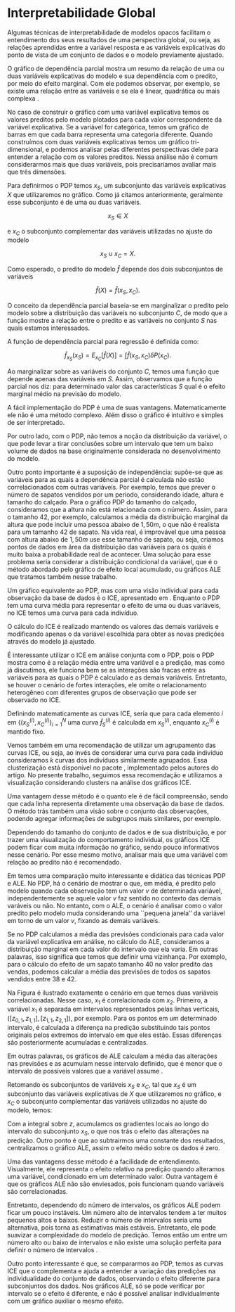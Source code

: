 # Interpretabilidade Global {#interpglobal}


Algumas técnicas de interpretabilidade de modelos opacos facilitam o entendimento dos seus resultados de uma perspectiva global, ou seja, as relações aprendidas entre a variável resposta e as variáveis explicativas do ponto de vista de um conjunto de dados e o modelo previamente ajustado.


\subsection{Gráfico de Dependência Parcial (\textit{Partial Dependence Plot - PDP})}

O gráfico de dependência parcial mostra um resumo da relação de uma ou duas variáveis explicativas do modelo e sua dependência com o predito, por meio do efeito marginal. Com ele podemos observar, por exemplo, se existe uma relação entre as variáveis e se ela é linear, quadrática ou mais complexa \cite{friedmanpdp}.

No caso de construir o gráfico com uma variável explicativa temos os valores preditos pelo modelo plotados para cada valor correspondente da variável explicativa. Se a variável for categórica, temos um gráfico de barras em que cada barra representa uma categoria diferente. Quando construímos com duas variáveis explicativas temos um gráfico tri-dimensional, e podemos analisar pelas diferentes perspectivas dele para entender a relação com os valores preditos.  Nessa análise não é comum considerarmos mais que duas variáveis, pois precisaríamos avaliar mais que três dimensões.

Para definirmos o PDP temos $x_S$, um subconjunto das variáveis explicativas $X$ que utilizaremos no gráfico. Como já citamos anteriormente, geralmente esse subconjunto é de uma ou duas variáveis.

$$x_S \in X$$

\noindent e $x_C$ o subconjunto complementar das variáveis utilizadas no ajuste do modelo 

$$x_S \cup x_C= X.$$

Como esperado, o predito do modelo $\hat{f}$ depende dos dois subconjuntos de variáveis

$$\hat{f}(X) = \hat{f}(x_S, x_C).$$

O conceito da dependência parcial baseia-se em marginalizar o predito pelo modelo sobre a distribuição das variáveis no subconjunto $C$, de modo que a função mostre a relação entre o predito e as variáveis no conjunto $S$ nas quais estamos interessados.

A função de dependência parcial para regressão é definida como:

$$\hat{f}_{x_S} (x_S) = E_{x_C }[\hat{f}(X)] = \int \hat{f}(x_S,x_C) \delta P(x_C) .$$

Ao marginalizar sobre as variáveis do conjunto $C$, temos uma função que depende apenas das variáveis em $S$. Assim, observamos que a função parcial nos diz: para determinado valor das características $S$ qual é o efeito marginal médio na previsão do modelo.
 


\subsubsection{Vantagens e Desvantagens}

A fácil implementação do PDP é uma de suas vantagens. Matematicamente ele não é uma método complexo. Além disso o gráfico é intuitivo e simples de ser interpretado. 

Por outro lado, com o PDP, não temos a noção da distribuição da variável, o que pode levar a tirar conclusões sobre um intervalo que tem um baixo volume de dados na base originalmente considerada no desenvolvimento do modelo.

Outro ponto importante é a suposição de independência: supõe-se que as variáveis para as quais a dependência parcial é calculada não estão correlacionados com outras variáveis. Por exemplo, temos que prever o número de sapatos vendidos por um período, considerando idade, altura e tamanho do calçado. Para o gráfico PDP do tamanho do calçado, consideramos que a altura não está relacionada com o número. Assim, para o tamanho $42$, por exemplo, calculamos a média da distribuição marginal da altura que pode incluir uma pessoa abaixo de $1,50 m$, o que não é realista para um tamanho $42$ de sapato. Na vida real, é improvável que uma pessoa com altura abaixo de $1,50 m$ use esse tamanho de sapato, ou seja, criamos pontos de dados em área da distribuição das variáveis para os quais é muito baixa a probabilidade real de acontecer. Uma solução para esse problema seria considerar a distribuição condicional da variável, que é o método abordado pelo gráfico de efeito local acumulado, ou gráficos ALE \cite{ale} que tratamos também nesse trabalho.


\subsection{Esperança Condicional Individual - \textit{Individual Conditional Expectation} (ICE)}

Um gráfico equivalente ao PDP, mas com uma visão individual para cada observação da base de dados é o ICE, apresentado em \cite{ice}. Enquanto o PDP tem uma curva média para representar o efeito de uma ou duas variáveis, no ICE temos uma curva para cada indivíduo. 

O cálculo do ICE é realizado mantendo os valores das demais variáveis e modificando apenas o da variável escolhida para obter as novas predições através do modelo já ajustado.

É interessante utilizar o ICE em análise conjunta com o PDP, pois o PDP mostra como é a relação média entre uma variável e a predição, mas como já discutimos, ele funciona bem se as interações são fracas entre as variáveis para as quais o PDP é calculado e as demais variáveis. Entretanto, se houver o cenário de fortes interações, ele omite o relacionamento heterogêneo com diferentes grupos de observação que pode ser observado no ICE.

Definindo matematicamente as curvas ICE, seria que para cada elemento $i$ em $\{(x_S^{(i)},x_C^{(i)}\}_{i=1}^N$ uma curva $\hat{f}_S^{(i)}$ é calculada em $x_S^{(i)}$, enquanto $x_C^{(i)}$ é mantido fixo.

Vemos também em \cite{ice} uma recomendação de utilizar um agrupamento das curvas ICE, ou seja, ao invés de considerar uma curva para cada indivíduo consideramos $k$ curvas dos indivíduos similarmente agrupados. Essa clusterização está disponível no pacote \emph{ICEbox}, implementado pelos autores do artigo. No presente trabalho, seguimos essa recomendação e utilizamos a visualização considerando clusters na análise dos gráficos ICE.



\subsubsection{Vantagens e Desvantagens}

Uma vantagem desse método é o quanto ele é de fácil compreensão, sendo que cada linha representa diretamente uma observação da base de dados. O método trás também uma visão sobre o conjunto das observações, podendo agregar informações de subgrupos mais similares, por exemplo.

Dependendo do tamanho do conjunto de dados e de sua distribuição, e por trazer uma visualização do comportamento individual, os gráficos ICE podem ficar com muita informação no gráfico, sendo pouco informativos nesse cenário. Por esse mesmo motivo, analisar mais que uma variável com relação ao predito não é recomendado.



\subsection{Efeitos Acumulados Locais - \textit{Accumulated Local Effects} (ALE)} 

Em \cite{molnar2019} temos uma comparação muito interessante e didática das técnicas PDP e ALE. No PDP, há o cenário de mostrar o que, em média, é predito pelo modelo quando cada observação tem um valor $v$ de determinada variável, independentemente se aquele valor $v$ faz sentido no contexto das demais varáveis ou não. No entanto, com o ALE, o cenário é analisar como o valor predito pelo modelo muda considerando uma ``pequena janela'' da variável em torno de um valor $v$, fixando as demais variáveis.

Se no PDP calculamos a média das previsões condicionais para cada valor da variável explicativa em análise, no cálculo do ALE, consideramos a distribuição marginal em cada valor do intervalo que ela varia. Em outras palavras, isso significa que temos que definir uma vizinhança. Por exemplo, para o cálculo do efeito de um sapato tamanho $40$ no valor predito das vendas, podemos calcular a média das previsões de todos os sapatos vendidos entre $38$ e $42$.

\begin{figure}[ht]
\centering
\includegraphics[width=.6\textwidth]{ale_exp.png}
\caption{Explicação do ALE. Imagem de \cite{molnar2019}.}
\label{fig:imagem_ale}
\centering
\end{figure}

Na Figura \ref{fig:imagem_ale} é ilustrado exatamente o cenário em que temos duas variáveis correlacionadas. Nesse caso, $x_1$ é correlacionada com $x_2$. Primeiro, a variável $x_1$ é separada em intervalos representados pelas linhas verticais, $([z_{0,1},z_{1,1}],[z_{1,1},z_{2,1}])$, por exemplo. Para os pontos em um determinado intervalo, é calculada a diferença na predição substituindo tais pontos originais pelos extremos do intervalo em que eles estão. Essas diferenças são posteriormente acumuladas e centralizadas.

Em outras palavras, os gráficos de ALE calculam a média das alterações nas previsões e as acumulam nesse intervalo definido, que é menor que o intervalo de possíveis valores que a variável assume \cite{ale}. 


Retomando os subconjuntos de variáveis $x_S$ e $x_C$, tal que $x_S$ é um subconjunto das variáveis explicativas de $X$ que utilizaremos no gráfico, e $x_C$ o subconjunto complementar das variáveis utilizadas no ajuste do modelo, temos:

\begin{align}
  \hat{f}_{x_S,ALE} (x_S) & = 
\int_{z_{0,1}}^{x_S} E_{x_C|x_S}[\hat{f}^S(X)|x_S = z_S] \partial_{z_S} - \text{constant} \\
& =  \int_{z_{0,1}}^{x_S} \int_{x_C} \hat{f}^S(z_S,x_C)P(x_C|z_S) \delta_{z_S}\delta_{z_S} - \text{constant}  
\end{align}

Com a integral sobre $z$, acumulamos os gradientes locais ao longo do intervalo do subconjunto $x_S$, o que nos trás o efeito das alterações na predição. Outro ponto é que ao subtrairmos uma constante dos resultados, centralizamos o gráfico ALE, assim o efeito médio sobre os dados é zero.



\subsubsection{Vantagens e Desvantagens}

Uma das vantagens desse método é a facilidade de entendimento. Visualmente, ele representa o efeito relativo na predição quando alteramos uma variável, condicionado em um determinado valor. Outra vantagem é que os gráficos ALE  não são enviesados, pois funcionam quando variáveis são correlacionadas. 

Entretanto, dependendo do número de intervalos, os gráficos ALE podem ficar um pouco instáveis. Um número alto de intervalos tendem a ter muitos pequenos altos e baixos. Reduzir o número de intervalos seria uma alternativa, pois torna as estimativas mais estáveis. Entretanto, ele pode suavizar a complexidade do modelo de predição. Temos então um \textit{trade-off} entre um número alto ou baixo de intervalos e não existe uma solução perfeita para definir o número de intervalos \cite{molnar2019}.

Outro ponto interessante é que, se compararmos ao PDP, temos as curvas ICE que o complementa e ajuda a entender a variação das predições na individualidade do conjunto de dados, observando o efeito diferente para subconjuntos dos dados. Nos gráficos ALE, só se pode verificar por intervalo se o efeito é diferente, e não é possível analisar individualmente com um gráfico auxiliar o mesmo efeito.

